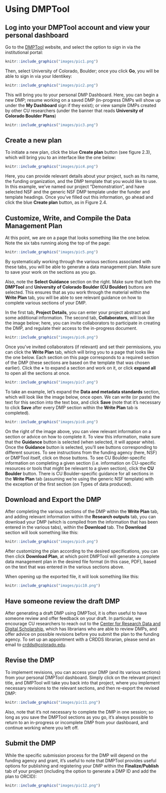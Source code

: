 # Using DMPTool

## Log into your DMPTool account and view your personal dashboard

Go to the [DMPTool](https://dmptool.org) website, and select the option to sign in via the institutional portal:

```r
knitr::include_graphics("images/pic1.png")
```

Then, select University of Colorado, Boulder; once you click **Go**, you will be able to sign in via your Identikey:

```r
knitr::include_graphics("images/pic2.png")
```

This will bring you to your personal DMP Dashboard. Here, you can begin a new DMP; resume working on a saved DMP (in-progress DMPs will show up under the **My Dashboard** sign if they exist); or view sample DMPs created by other CU researchers (under the banner that reads **University of Colorado Boulder Plans**)

```r
knitr::include_graphics("images/pic3.png")
```

## Create a new plan

To initiate a new plan, click the blue **Create plan** button (see figure 2.3), which will bring you to an interface like the one below: 

```r
knitr::include_graphics("images/pic4.png")
```

Here, you can provide relevant details about your project, such as its name, the funding organization, and the DMP template that you would like to use. In this example, we've named our project "Demonstration", and have selected NSF and the generic NSF DMP template under the funder and template headings. Once you've filled out this information, go ahead and click the blue **Create plan** button, as in Figure 2.4. 

## Customize, Write, and Compile the Data Management Plan

At this point, we are on a page that looks something like the one below. Note the six tabs running along the top of the page:

```r
knitr::include_graphics("images/pic5.png")
```

By systematically working through the various sections associated with these tabs, you will be able to generate a data management plan. Make sure to save your work on the sections as you go. 

Also, note the **Select Guidance**  section on the right. Make sure that both the **DMPTool** and **University of Colorado Boulder (CU Boulder)** buttons are selected. This ensures that as you work through the material within the **Write Plan** tab, you will be able to see relevant guidance on how to complete various sections of your DMP. 

In the first tab, **Project Details**, you can enter your project abstract and some additional information. The second tab, **Collaborators**, will look like the image below; here, you can invite collaborators to participate in creating the DMP, and regulate their access to the in-progress document.

```r
knitr::include_graphics("images/pic6.png")
```

Once you've invited collaborators (if relevant) and set their permissions, you can click the **Write Plan** tab, which will bring you to a page that looks like the one below. Each section on this page corresponds to a required section of the DMP (these sections are based on the template that was chosen earlier). Click the **+** to expand a section and work on it, or click **expand all** to open all the sections at once. 

```r
knitr::include_graphics("images/pic7.png")
```

To take an example, let’s expand the **Data and metadata standards** section, which will look like the image below, once open. We can write (or paste) the text for this section into the text box, and click **Save** (note that it’s necessary to click **Save** after every DMP section within the **Write Plan** tab is completed). 

```r
knitr::include_graphics("images/pic8.png")
```

On the right of the image above, you can view relevant information on a section or advice on how to complete it. To view this information, make sure that the **Guidance** button is selected (when selected, it will appear white). Once the **Guidance** button is selected, you'll see buttons corresponding to different sources. To see instructions from the funding agency (here, NSF) or DMPTool itself, click on those buttons. To see CU Boulder-specific information on completing a given section (i.e. information on CU-specific resources or tools that might be relevant to a given section), click the **CU Boulder** button. There is CU Boulder-specific guidance for all sections in the **Write Plan** tab (assuming we’re using the generic NSF template) with the exception of the first section (on Types of data produced). 

## Download and Export the DMP

After completing the various sections of the DMP within the **Write Plan** tab, and adding relevant information within the **Research outputs** tab, you can download your DMP (which is compiled from the information that has been entered in the various tabs), within the **Download** tab. The **Download** section will look something like this:

```r
knitr::include_graphics("images/pic9.png")
```

After customizing the plan according to the desired specifications, you can then click **Download Plan**, at which point DMPTool will generate a complete data management plan in the desired file format (in this case, PDF), based on the text that was entered in the various sections above.

When opening up the exported file, it will look something like this:

```r
knitr::include_graphics("images/pic10.png")
```

## Have someone review the draft DMP 

After generating a draft DMP using DMPTool, it is often useful to have someone review and offer feedback on your draft. In particular, we encourage CU researchers to reach out to the [Center for Research Data and Digital Scholarship](https://www.colorado.edu/crdds/), which has librarians who are able to review DMPs, and offer advice on possible revisions before you submit the plan to the funding agency. To set up an appointment with a CRDDS librarian, please send an email to [crdds@colorado.edu](mailto:crdds@colorado.edu). 

## Revise the DMP

To implement revisions, you can access your DMP (and its various sections) from your personal DMPTool dashboard. Simply click on the relevant project title, and DMPTool will take you back into that project, where you implement necessary revisions to the relevant sections, and then re-export the revised DMP:

```r
knitr::include_graphics("images/pic11.png")
```

Also, note that it's not necessary to complete the DMP in one session; so long as you save the DMPTool sections as you go, it's always possible to return to an in-progress or incomplete DMP from your dashboard, and continue working where you left off. 

## Submit the DMP

While the specific submission process for the DMP will depend on the funding agency and grant, it's useful to note that DMPTool provides useful options for publishing and registering your DMP within the **Finalize/Publish** tab of your project (including the option to generate a DMP ID and add the plan to ORCID):

```r
knitr::include_graphics("images/pic12.png")
```










